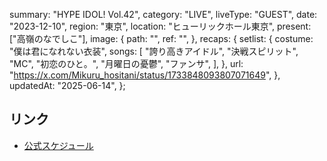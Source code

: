   summary: "HYPE IDOL! Vol.42",
  category: "LIVE",
  liveType: "GUEST",
  date: "2023-12-10",
  region: "東京",
  location: "ヒューリックホール東京",
  present: ["高嶺のなでしこ"],
  image: {
    path: "",
    ref: "",
  },
  recaps: {
    setlist: {
      costume: "僕は君になれない衣装",
      songs: [
        "誇り高きアイドル",
        "決戦スピリット",
        "MC",
        "初恋のひと。",
        "月曜日の憂鬱",
        "ファンサ",
      ],
    },
    url: "https://x.com/Mikuru_hositani/status/1733848093807071649",
  },
  updatedAt: "2025-06-14",
};

## リンク

- [公式スケジュール](https://takanenonadeshiko.jp/?p=1543)
